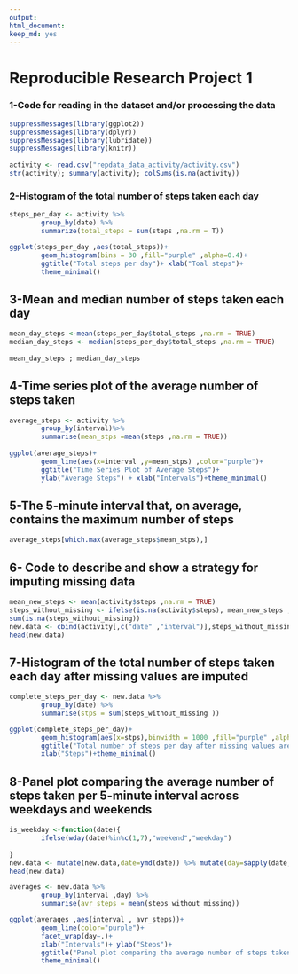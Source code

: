 ```yaml
---
output: 
html_document: 
keep_md: yes
---
```

# **Reproducible Research Project 1**
        
        
### 1-Code for reading in the dataset and/or processing the data
        
```r
suppressMessages(library(ggplot2))
suppressMessages(library(dplyr))
suppressMessages(library(lubridate))
suppressMessages(library(knitr))
        
activity <- read.csv("repdata_data_activity/activity.csv")
str(activity); summary(activity); colSums(is.na(activity))
```
        
### 2-Histogram of the total number of steps taken each day
        
```r
steps_per_day <- activity %>%
        group_by(date) %>%
        summarize(total_steps = sum(steps ,na.rm = T))
```
        
```r
ggplot(steps_per_day ,aes(total_steps))+
        geom_histogram(bins = 30 ,fill="purple" ,alpha=0.4)+
        ggtitle("Total steps per day")+ xlab("Toal steps")+
        theme_minimal()
```
        
        
## 3-Mean and median number of steps taken each day
        
```r
mean_day_steps <-mean(steps_per_day$total_steps ,na.rm = TRUE)
median_day_steps <- median(steps_per_day$total_steps ,na.rm = TRUE)
        
mean_day_steps ; median_day_steps
```
        
## 4-Time series plot of the average number of steps taken
        
```r
average_steps <- activity %>%
        group_by(interval)%>%
        summarise(mean_stps =mean(steps ,na.rm = TRUE))
        
ggplot(average_steps)+
        geom_line(aes(x=interval ,y=mean_stps) ,color="purple")+
        ggtitle("Time Series Plot of Average Steps")+
        ylab("Average Steps") + xlab("Intervals")+theme_minimal() 
```
        
## 5-The 5-minute interval that, on average, contains the maximum number of steps
        
```r
average_steps[which.max(average_steps$mean_stps),]
```
        
## 6- Code to describe and show a strategy for imputing missing data
        
```r
mean_new_steps <- mean(activity$steps ,na.rm = TRUE)
steps_without_missing <- ifelse(is.na(activity$steps), mean_new_steps ,activity$steps)
sum(is.na(steps_without_missing))
new.data <- cbind(activity[,c("date" ,"interval")],steps_without_missing)
head(new.data)
```
        
        
## 7-Histogram of the total number of steps taken each day after missing values are imputed
        
```r
complete_steps_per_day <- new.data %>%
        group_by(date) %>%
        summarise(stps = sum(steps_without_missing ))
```

```r
ggplot(complete_steps_per_day)+
        geom_histogram(aes(x=stps),binwidth = 1000 ,fill="purple" ,alpha=0.5)+
        ggtitle("Total number of steps per day after missing values are imputed")+
        xlab("Steps")+theme_minimal()
```
        
## 8-Panel plot comparing the average number of steps taken per 5-minute interval across weekdays and weekends
        
```r
is_weekday <-function(date){
        ifelse(wday(date)%in%c(1,7),"weekend","weekday")
                
}
new.data <- mutate(new.data,date=ymd(date)) %>% mutate(day=sapply(date,is_weekday))
head(new.data)
```
        
```r
averages <- new.data %>%
        group_by(interval ,day) %>%
        summarise(avr_steps = mean(steps_without_missing))
```     

```r
ggplot(averages ,aes(interval , avr_steps))+
        geom_line(color="purple")+
        facet_wrap(day~.)+
        xlab("Intervals")+ ylab("Steps")+
        ggtitle("Panel plot comparing the average number of steps taken per 5-minute interval across weekdays and weekends")+
        theme_minimal()
```
